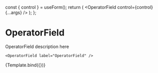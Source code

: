 

<Meta title="Forms/Fields/OperatorField" component={OperatorField} />

  const { control } = useForm();
  return (
    <Inline>
      <OperatorField control={control} {...args} />
    </Inline>
  );
};

# OperatorField

OperatorField description here

```tsx
<OperatorField label="OperatorField" />
```

<Canvas>
  <Story
    name="OperatorField"
    args={{
      name: 'Operatorpopover',
      options: rules,
    }}
  >
    {Template.bind({})}
  </Story>
</Canvas>

<ArgsTable story="OperatorField" />
